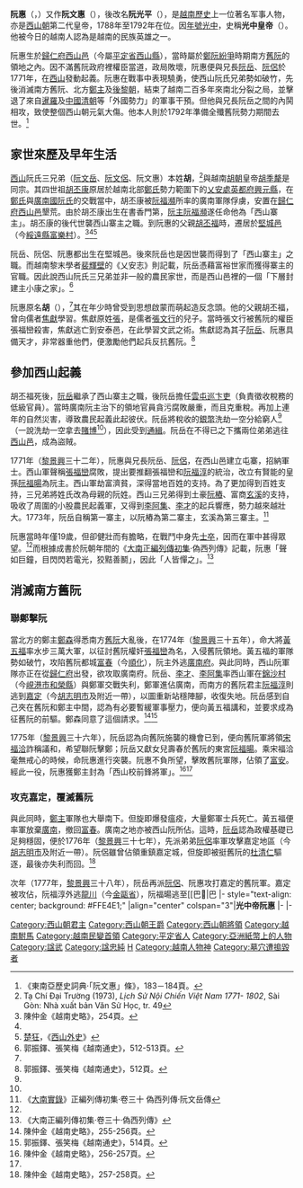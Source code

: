 {{noteTA
|1=zh-cn:老挝; zh-hk:老撾; zh-tw:寮國; zh-sg:寮国;
|2=zh-cn:万象王国; zh-tw:永珍王國; zh-hk:永珍王國; zh-sg:永珍王国;
|3=zh-cn:万象; zh-tw:永珍; zh-hk:永珍; zh-sg:永珍;
}}
{{CJK-New-Char|26E73|23FBC|234B1|2C4D1}}
{{全局僻字|𬓑|⿰礻堇}}
{{越南君主
| 名稱=光中帝
| 圖像=[[File:Quang_Trung_statue_02.jpg|200px]]
| 說明=位於[[平定省|平定省]][[歸仁市|歸仁市]]的阮惠銅像
| 國號=[[大越|大越]]
| 朝代=[[西山朝|西山朝]]
| 在位=1788年－1792年
| 前任=[[阮岳|泰德帝]]
| 繼任=[[景盛帝|景盛帝]]
| 年號=[[光中|光中]] 
| 姓名='''阮惠'''
| 別名=胡{{僻字|𦹳|上「艹」下「-{貪}-」}}、阮文惠、阮光平
| 其他稱銜=元帥扶正翊運威國公（[[後黎朝|後黎朝]]封）<br />北平王（阮岳封）<br />安南國王（[[清朝|清朝]]封）
| 出生=1753年
| 出生地=[[廣南國|廣南國]][[歸仁府|歸仁府]][[西山邑|西山邑]]
| 逝世={{death year and age|1792|1753}}
| 逝世地=[[大越|大越]][[順化|富春]]
| 廟號='''太祖'''
| 諡號='''武皇帝'''（西山朝諡）<br />忠純（清朝諡）
| 陵墓=丹陽陵
| 父=胡丕福
| 母=阮氏全{{noteTag|《[http://lib.nomfoundation.org/collection/1/volume/736/page/35 埜史略編紀·附西山朝紀]》：「西山寨僞岳作乱。{{small|父胡丕福，母阮氏全。}}」}}
| 后=皇正后[[范氏蓮|-{范}-氏蓮]]<br />皇正后[[裴氏雁|裴氏雁]]<br />皇后[[黎氏玉昕|黎氏玉昕]]{{noteTag|name=ngochan}}
|}}
'''阮惠'''（{{vie|v='''Nguyễn Huệ'''|hn=阮惠}}，{{bd|1753年||1792年|9月16日|catIdx=Nguyễn, Huệ}}）又作'''阮文惠'''（{{vie|v=Nguyễn Văn Huệ|hn=阮文惠}}），{{noteTag|name=name|1=《大越史記全書續編》和《大南正編列傳初集·卷三十·偽西列傳》記載其名字為「阮文惠」。其中，「阮」是姓氏，「文」是墊字，「惠」是其名。阮惠後來改名「阮光平」，「光」是墊字，該字在子孫的名字中世代相襲；「平」則是其名。（''→ 參見條目[[越南人名|越南人名]]''）}}後改名'''阮光平'''（{{vie|v=Nguyễn Quang Bình|hn=阮光平}}），{{noteTag|name=name}}是[[越南歷史|越南歷史]]上一位著名军事人物，亦是[[西山朝|西山朝]]第二代皇帝，1788年至1792年在位。因[[年號|年號]][[光中|光中]]，史稱'''光中皇帝'''（{{vie|v=Quang Trung Hoàng đế|hn=光中皇帝}}）。他被今日的越南人認為是越南的民族英雄之一。

阮惠生於[[歸仁府|歸仁府]][[西山邑|西山邑]]{{noteTag|name=出生地|1=1802年阮福映推翻西山朝之後，將西山邑改名為安山邑，後又分安山邑為安溪、久安兩村。}}（今屬[[平定省|平定省]][[西山縣|西山縣]]），當時屬於[[鄭阮紛爭|鄭阮紛爭]]時期南方[[舊阮|舊阮]]的領地之內。因不滿舊阮政府裡權臣當道，政局敗壞，阮惠便與兄長[[阮岳|阮岳]]、[[阮侶|阮侶]]於1771年，在[[西山邑|西山]]發動起義。阮惠在戰事中表現驍勇，使西山阮氏兄弟勢如破竹，先後消滅南方舊阮、北方[[鄭主|鄭主]]及[[後黎朝|後黎朝]]，結束了越南二百多年來南北分裂之局，並擊退了來自[[暹羅|暹羅]]及[[中國|中國]][[清朝|清朝]]等「外國勢力」的軍事干預。但他與兄長阮岳之間的內鬨相攻，致使整個西山朝元氣大傷。他本人則於1792年準備全殲舊阮勢力期間去世。<ref>《東南亞歷史詞典·「阮文惠」條》，183－184頁。</ref>

== 家世來歷及早年生活 ==
[[西山|西山]]阮氏三兄弟（[[阮文岳|阮文岳]]、[[阮文侶|阮文侶]]、阮文惠）本姓'''胡'''，<ref name="tachidaitruong">Tạ Chí Đại Trường (1973), ''Lịch Sử Nội Chiến Việt Nam 1771- 1802'', Sài Gòn: Nhà xuất bản Văn Sử Học, tr. 49</ref>與越南[[胡朝|胡朝]]皇帝[[胡季犛|胡季犛]]是同宗。其四世祖[[胡丕康|胡丕康]]原居於越南北部[[鄭主|鄭氏]]勢力範圍下的[[乂安省|乂安處]][[英都府|英都府]][[興元縣|興元縣]]，在[[鄭主|鄭氏]]與[[阮主|廣南國阮氏]]的交戰當中，胡丕康被[[阮福瀕|阮福瀕]]所率的廣南軍隊俘虜，安置在[[歸仁府|歸仁府]][[西山邑|西山邑]]{{noteTag|name=出生地}}墾荒。由於胡丕康出生在書香門第，[[阮主|阮主]][[阮福瀕|阮福瀕]]遂任命他為「西山寨主」。胡丕康的後代世襲西山寨主之職。到阮惠的父親[[胡丕福|胡丕福]]時，遷居於[[堅城邑|堅城邑]]（今[[綏遠縣|綏遠縣]][[富樂村|富樂村]]）。<ref name="vietnam254">陳仲金《越南史略》，254頁。</ref><ref name="郭振鐸512-513"/><ref>[[楚狂|楚狂]]，《[[西山外史|西山外史]]》</ref>

阮岳、阮侶、阮惠都出生在堅城邑。後來阮岳也是因世襲而得到了「西山寨主」之職。而越南黎末學者[[裴輝壁|裴輝壁]]的《乂安志》則記載，阮岳憑藉富裕世家而獲得寨主的官職。因此說西山阮氏三兄弟並非一般的農民家世，而是西山邑裡的一個「下層封建主小康之家」。<ref name="郭振鐸512-513">郭振鐸、張笑梅《越南通史》，512-513頁。</ref>

阮惠原名'''胡{{僻字|𦹳|上「艹」下「-{貪}-」}}'''（{{vie|v=Hồ Thơm}}），<ref name="tachidaitruong"/>其在年少時曾受到思想啟蒙而萌起造反念頭。他的父親胡丕福，曾向儒者[[焦獻|焦獻]]學習。焦獻原姓[[張姓|張]]，是儒者[[張文行|張文行]]的兒子。{{noteTag|1=郭振鐸、張笑梅考證，認為焦獻原名張文獻，是張文行的兒子。《大南正編列傳初集·偽西列傳》僅記載此人名「獻」，缺姓，是張文行的門客。}}當時張文行被舊阮的權臣張福巒殺害，焦獻逃亡到安泰邑，在此學習文武之術。焦獻認為其子[[阮岳|阮岳]]、阮惠具備天才，非常器重他們，便激勵他們起兵反抗舊阮。<ref>郭振鐸、張笑梅《越南通史》，512頁。</ref>

== 參加西山起義 ==

胡丕福死後，[[阮岳|阮岳]]繼承了西山寨主之職，後阮岳擔任[[雲屯|雲屯]][[巡卞吏|巡卞吏]]（負責徵收稅務的低級官員）。當時廣南阮主治下的領地官員貪污腐敗嚴重，而且克重稅。再加上連年的自然災害，導致農民起義此起彼伏。阮岳將稅收的[[銀幣|銀幣]]洗劫一空分給窮人<ref name="郭振鐸512-513"/>（一說洗劫一空拿去[[賭博|賭博]]<ref name="vietnam254"/>），因此受到[[通緝|通緝]]。阮岳在不得已之下攜兩位弟弟逃往[[西山邑|西山邑]]，{{noteTag|name=出生地}}成為盜賊。

1771年（[[景興|黎景興]]三十二年），阮惠與兄長阮岳、[[阮侶|阮侶]]，在西山邑建立屯寨，招納軍士。西山軍聲稱[[張福巒|張福巒]]腐敗，提出要推翻張福巒和[[阮福淳|阮福淳]]的統治，改立有賢能的皇孫[[阮福暘|阮福暘]]為阮主。西山軍劫富濟貧，深得當地百姓的支持。為了更加得到百姓支持，三兄弟將姓氏改為母親的阮姓。{{noteTag|[[陳仲金|陳仲金]]所認為，是當時南方統治者為[[舊阮|阮氏]]，使用這個姓氏較易取得人心。}}西山三兄弟得到土豪[[阮樁|阮樁]]、富商[[玄溪|玄溪]]的支持，吸收了周圍的小股農民起義軍，又得到[[李阿集|李阿集]]、[[李才_(越南)|李才]]的起兵響應，勢力越來越壯大。1773年，阮岳自稱第一寨主，以阮樁為第二寨主，玄溪為第三寨主。<ref>《[[大南實錄|大南實錄]]》正編列傳初集·卷三十 偽西列傳·阮文岳傳</ref>

阮惠當時年僅19歲，但卻健壯而有膽略，在戰鬥中身先[[士卒|士卒]]，因而在軍中甚得眾望。<ref name="郭振鐸512-513" />而根據成書於阮朝年間的《[[大南實錄|大南正編列傳初集]]·偽西列傳》記載，阮惠「聲如巨鐘，目閃閃若電光，狡黠善鬭」，因此「人皆憚之」。<ref name="dainam">《大南正編列傳初集·卷三十·偽西列傳》</ref>

== 消滅南方舊阮 ==
=== 聯鄭擊阮 ===
當北方的鄭主[[鄭森_(越南)|鄭森]]得悉南方[[舊阮|舊阮]]大亂後，在1774年（[[景興|黎景興]]三十五年），命大將[[黃五福|黃五福]]率水步三萬大軍，以征討舊阮權奸[[張福巒|張福巒]]為名，入侵舊阮領地。黃五福的軍隊勢如破竹，攻陷舊阮都城[[富春|富春]]（今[[順化|順化]]），阮主外逃[[廣南省|廣南府]]。與此同時，西山阮軍隊亦正在從[[平定省|歸仁府]]出發，欲攻取廣南府。阮岳、[[李才_(越南)|李才]]、[[李阿集|李阿集]]率西山軍在[[錦沙村|錦沙村]]（今[[峴港市|峴港市]][[和榮縣|和榮縣]]）與鄭軍交戰失利，鄭軍進佔廣南，而南方的舊阮君主[[阮福淳|阮福淳]]則逃到[[胡志明市|嘉定]]（今[[胡志明市|胡志明市]]及附近一帶），以圖重新站穩陣腳，收復失地。阮岳感到自己夾在舊阮和鄭主中間，認為有必要暫緩軍事壓力，便向黃五福講和，並要求成為征舊阮的前驅。鄭森同意了這個請求。<ref>陳仲金《越南史略》，255-256頁。</ref><ref name="郭振鐸514">郭振鐸、張笑梅《越南通史》，514頁。</ref>

1775年（[[景興|黎景興]]三十六年），阮岳認為向舊阮施襲的機會已到，便向舊阮軍將領[[宋福洽|宋福洽]]詐稱議和，希望聯阮擊鄭；阮岳又獻女兒壽春於舊阮的東宮[[阮福暘|阮福暘]]。乘宋福洽毫無戒心的時候，命阮惠進行突襲。阮惠不負所望，擊敗舊阮軍隊，佔領了[[富安|富安]]。經此一役，阮惠獲鄭主封為「西山校前鋒將軍」。<ref>陳仲金《越南史略》，256-257頁。</ref><ref name="郭振鐸514" />

=== 攻克嘉定，覆滅舊阮 ===
與此同時，[[鄭主|鄭主]]軍隊也大舉南下。但旋即爆發瘟疫，大量鄭軍士兵死亡。黃五福便率軍放棄[[廣南省|廣南]]，撤回[[富春|富春]]。廣南之地亦被西山阮所佔。這時，[[阮岳|阮岳]]認為政權基礎已足夠穩固，便於1776年（[[景興|黎景興]]三十七年），先派弟弟[[阮侶|阮侶]]率軍攻擊嘉定地區（今[[胡志明市|胡志明市]]及附近一帶）。阮侶雖曾佔領重鎮嘉定城，但旋即被挺舊阮的[[杜清仁|杜清仁]]驅逐，最後亦失利而回。<ref>陳仲金《越南史略》，257-258頁。</ref>

次年（1777年，[[景興|黎景興]]三十八年），阮岳再派[[阮侶|阮侶]]、阮惠攻打嘉定的舊阮軍。嘉定被攻佔，阮福淳外逃[[龍川道|龍川]]（今[[金甌省|金甌省]]），阮福暘逃至[[巴𣾼|巴{{僻字]]（地屬今[[永隆省|永隆省]]），皆被阮惠追兵所擒，同眾多宗室大臣一起被斬首。舊阮統治集團至此暫時滅亡，舊阮的宗室多遭到殺害，只有阮福淳的姪兒[[阮福映|阮福映]]僥倖逃脫。阮惠、阮侶率軍回到歸仁以後，阮福映便糾集舊阮的勢力起兵繼續抗爭。<ref name="陳仲金258">陳仲金《越南史略》，258頁。</ref>次年，阮岳在[[闍槃城|闍槃城]]（今越南中部的[[歸仁市|歸仁]]）自稱西山王，改元泰德，建立[[西山朝|西山朝]]；阮惠受封為[[龍驤將軍|龍驤將軍]]。<ref name="dainam"/>

當阮惠領兵追捕舊阮君主時（1777年，[[景興|黎景興]]三十八年），[[河僊|河僊鎮]]都督[[鄚天賜|鄚天賜]]亦隨同護駕，並幸運地逃脫阮惠軍的追捕，回到河僊。雖然西山阮軍向鄚天賜招降，但鄚天賜郤決意效忠舊阮，不肯投降。後來鄚天賜預料自己無法對抗西山軍，便經[[富國島|富國島]]逃入[[暹羅|暹羅]]。西山軍遂進駐河僊。<ref>武世營《河仙鎮葉鎮鄚氏家譜》，收錄於《嶺南摭怪等史料三種》，238-239頁。</ref><ref>戴可來《<嘉定通志>、<鄚氏家譜>中所見17~19世紀初葉的南圻華僑史迹》，附錄於《嶺南摭怪等史料三種》，320-321頁。</ref>

== 嘉定等地的爭奪戰 ==
西山朝雖然已把舊阮朝廷的主力殲滅，但[[阮福映|阮福映]]仍然活躍，以圖復國。阮惠、[[阮侶|阮侶]]平定[[胡志明市|嘉定]]一帶後，便一同返回[[歸仁府|歸仁府]]，只留部下鎮守。就在他們離去後，阮福映在龍川起兵，當地挺舊阮的[[東山軍|東山軍]][[杜清仁|杜清仁]]便起兵響應阮福映，並迅速佔領嘉定。[[黎文勻|黎文勻]]、{{noteTag|1=一作「黎文勾」。}}[[阮文弘|阮文弘]]、[[宋福匡|宋福匡]]、[[宋福樑|宋福樑]]等支持舊阮的人士也紛紛舉兵響應。在杜清仁等將的支持下，[[胡志明市|嘉定城]]及其轄下的[[藩安鎮|藩安鎮]]、[[同奈省|邊和鎮]]、[[定祥|定祥鎮]]、[[永清鎮|永清鎮]]及[[河仙|河仙鎮]]一帶都被舊阮收復，西山軍多次南下討伐，皆被擊退。

=== 再戰嘉定 ===
但到1780年（[[泰德_(年号)|阮岳泰德]]三年），杜清仁因恃功弄權而被[[阮福映|阮福映]]所誅，導致東山軍紛紛背叛，嘉定地區陷入混亂局面。<ref name="陳仲金258" />

1782年（[[泰德_(年号)|阮岳泰德]]五年），[[阮岳|阮岳]]與阮惠率水步兵三千、戰船若干{{noteTag|1=[[陳仲金|陳仲金]]《[[越南史略|越南史略]]》說是戰船百餘艘，[[戴可來|戴可來]]說可能有誤。}}一同南攻嘉定。在七岐江與阮福映軍交戰。這一戰役中，[[阮福映|阮福映]]得到[[法國|法國]]人[[幔槐|幔槐]]（Manuel）率西洋船助戰。據[[阮朝|阮朝]]編成的《[[嘉定城通志|嘉定城通志]]》的記載，阮惠在此處與阮福映軍進行了一場水上激戰，「賊兵（阮惠軍）乘順風水潮，飽帆直沖，我兵（阮福映軍）不戰自潰，獨[[西洋|西洋]]艚幔槐拒戰久之。偽惠合兵攻圍燒其艚，幔槐死之」，對阮福映的水師給予重創。其後，[[阮福映|阮福映]]退守[[富國島|富國島]]，[[嘉定_(越南)|嘉定]]地區再度被[[西山朝|西山朝]]平定。<ref name="陳仲金258" /><ref>鄭懷德《嘉定城通志·疆域志·河仙鎮》，收錄於《嶺南摭怪等史料三種》，161頁。</ref>

其後，阮惠和阮岳又再返回歸仁府，只留原東山軍的降將[[杜閑蟄|杜閑蟄]]鎮守。不久，[[朱文接|朱文接]]在[[富安省|富安]]舉兵，又迎回阮福映，重新抵抗西山朝。1783年（[[泰德_(年号)|阮岳泰德]]六年），阮侶、阮惠再次領兵南下，在四岐江背水一戰，大敗阮福映軍隊，<ref>《大南正編列傳初集·卷七·阮黃德傳》</ref>使之再度敗走到[[富國島|富國島]]。阮惠攻打富國島，阮福映逃往[[崑崙島|崑崙島]]。阮惠又攻打崑崙島，但西山軍遭遇風暴，阮福映得以衝破重圍，逃回富國島。<ref>陳仲金《越南史略》，259頁。</ref>

=== 擊敗暹軍 ===
{{Main|瀝涔吹蔑之戰}}
[[File:Tàu_chiến_tây_Sơn.jpg|thumb]]
[[阮福映|阮福映]]再次戰敗後，仍不願罷休，一面派法國傳教士[[百多祿|百多祿]]攜東宮[[阮福景|阮福景]]前往法國求助，另一方面遣朱文接到[[暹羅|暹羅]]求援。1784年（[[泰德_(年号)|阮岳泰德]]七年），暹羅國王[[拉瑪一世|拉瑪一世]]先派六坤、沙苑{{NoteTag|1=六坤（{{vie|v=Lục Côn|hn=六坤}}）、沙苑（{{vie|v=Sa Uyển|hn=沙苑}}）的泰語原名不詳。《拉達那哥欣皇家編年史》中提到披耶·那空沙旺（พระยานครสวรรค์）在這段時期曾參與對西山朝的戰事。<ref name="thairecord16">{{cite book|url=https://vajirayana.org/%E0%B8%9E%E0%B8%A3%E0%B8%B0%E0%B8%A3%E0%B8%B2%E0%B8%8A%E0%B8%9E%E0%B8%87%E0%B8%A8%E0%B8%B2%E0%B8%A7%E0%B8%94%E0%B8%B2%E0%B8%A3%E0%B8%81%E0%B8%A3%E0%B8%B8%E0%B8%87%E0%B8%A3%E0%B8%B1%E0%B8%95%E0%B8%99%E0%B9%82%E0%B8%81%E0%B8%AA%E0%B8%B4%E0%B8%99%E0%B8%97%E0%B8%A3%E0%B9%8C-%E0%B8%A3%E0%B8%B1%E0%B8%8A%E0%B8%81%E0%B8%B2%E0%B8%A5%E0%B8%97%E0%B8%B5%E0%B9%88-%E0%B9%91/%E0%B9%91%E0%B9%96-%E0%B8%97%E0%B8%B1%E0%B8%9E%E0%B8%9E%E0%B8%A3%E0%B8%B0%E0%B8%A2%E0%B8%B2%E0%B8%99%E0%B8%84%E0%B8%A3%E0%B8%AA%E0%B8%A7%E0%B8%A3%E0%B8%A3%E0%B8%84%E0%B9%8C%E0%B9%84%E0%B8%9B%E0%B8%95%E0%B8%B5%E0%B9%80%E0%B8%A1%E0%B8%B7%E0%B8%AD%E0%B8%87%E0%B9%84%E0%B8%8B%E0%B9%88%E0%B8%87%E0%B9%88%E0%B8%AD%E0%B8%99|title=พระราชพงศาวดารกรุงรัตนโกสินทร์ รัชกาลที่ 1|author=เจ้าพระยาทิพากรวงศ์ (ขำ บุนนาค)|authorlink=昭披耶·提帕戈拉翁|chapter=16. ทัพพระยานครสวรรค์ไปตีเมืองไซ่ง่อน|access-date=2019-01-04|archive-date=2019-06-02|archive-url=https://web.archive.org/web/20190602055636/https://vajirayana.org/%E0%B8%9E%E0%B8%A3%E0%B8%B0%E0%B8%A3%E0%B8%B2%E0%B8%8A%E0%B8%9E%E0%B8%87%E0%B8%A8%E0%B8%B2%E0%B8%A7%E0%B8%94%E0%B8%B2%E0%B8%A3%E0%B8%81%E0%B8%A3%E0%B8%B8%E0%B8%87%E0%B8%A3%E0%B8%B1%E0%B8%95%E0%B8%99%E0%B9%82%E0%B8%81%E0%B8%AA%E0%B8%B4%E0%B8%99%E0%B8%97%E0%B8%A3%E0%B9%8C-%E0%B8%A3%E0%B8%B1%E0%B8%8A%E0%B8%81%E0%B8%B2%E0%B8%A5%E0%B8%97%E0%B8%B5%E0%B9%88-%E0%B9%91/%E0%B9%91%E0%B9%96-%E0%B8%97%E0%B8%B1%E0%B8%9E%E0%B8%9E%E0%B8%A3%E0%B8%B0%E0%B8%A2%E0%B8%B2%E0%B8%99%E0%B8%84%E0%B8%A3%E0%B8%AA%E0%B8%A7%E0%B8%A3%E0%B8%A3%E0%B8%84%E0%B9%8C%E0%B9%84%E0%B8%9B%E0%B8%95%E0%B8%B5%E0%B9%80%E0%B8%A1%E0%B8%B7%E0%B8%AD%E0%B8%87%E0%B9%84%E0%B8%8B%E0%B9%88%E0%B8%87%E0%B9%88%E0%B8%AD%E0%B8%99|dead-url=no}}</ref>}}會同暹羅任命的柬埔寨攝政[[昭披耶·阿派普貝|昭披耶·阿派普貝]]{{NoteTag|name=chieuthuybien|1=「昭披耶」（{{thai|t=เจ้าพระยา|r=Chao Phraya}}）是暹羅的一個[[泰國爵位|爵位]]。<ref name="thairanks"/>此人在越南史料中以「昭錘卞」（{{vie|v=Chiêu Thùy Biện|hn=昭錘卞}}）的名字登場。<ref name="Nguyễn Duy Chính"/>}}至柬埔寨，由此進攻嘉定；七月後又派大將[[昭曾|昭曾]]、[[昭霜|昭霜]]率士兵二萬、戰船三百艘，從曼谷出發，渡海攻打嘉定。阮福映及其部將亦追隨前往。<ref name="phanhuyle177">潘輝黎，177頁</ref>{{NoteTag|name=siamgenerals|1=在越南史料記載，參戰的暹羅海軍主帥為「昭曾」（{{vie|v=Chiêu Tăng|hn=昭曾}}）、先鋒為「昭霜」（{{vie|v=Chiêu Sương|hn=昭霜}}）。根據《拉達那哥欣皇家編年史》記載：暹羅王拉瑪一世派[[公摩鑾·貼帕里拉|昭華·恭鑾·貼帕里拉]]率海軍出兵嘉定，「翁清索」（{{lang|th|องเชียงสือ}}，即阮王）率支持者追隨；暹王又派[[披耶·威七那龍|披耶·威七那龍]]（พระยาวิชิตณรงค์）至柬埔寨指揮柬埔寨軍隊；[[柬埔寨|柬埔寨]]攝政[[昭披耶·阿派普貝|昭披耶·阿派普貝]]招募五千名柬埔寨士兵支援暹羅軍隊。因此，公摩鑾·貼帕里拉就是越南史料中的「昭曾」；而「昭霜」不見於該編年史記載，其泰語原名不詳。<ref name="thairecord19">{{cite book|url=http://vajirayana.org/%E0%B8%9E%E0%B8%A3%E0%B8%B0%E0%B8%A3%E0%B8%B2%E0%B8%8A%E0%B8%9E%E0%B8%87%E0%B8%A8%E0%B8%B2%E0%B8%A7%E0%B8%94%E0%B8%B2%E0%B8%A3%E0%B8%81%E0%B8%A3%E0%B8%B8%E0%B8%87%E0%B8%A3%E0%B8%B1%E0%B8%95%E0%B8%99%E0%B9%82%E0%B8%81%E0%B8%AA%E0%B8%B4%E0%B8%99%E0%B8%97%E0%B8%A3%E0%B9%8C-%E0%B8%A3%E0%B8%B1%E0%B8%8A%E0%B8%81%E0%B8%B2%E0%B8%A5%E0%B8%97%E0%B8%B5%E0%B9%88-%E0%B9%91/%E0%B9%91%E0%B9%99-%E0%B8%97%E0%B8%B1%E0%B8%9E%E0%B8%81%E0%B8%A3%E0%B8%A1%E0%B8%AB%E0%B8%A5%E0%B8%A7%E0%B8%87%E0%B9%80%E0%B8%97%E0%B8%9E%E0%B8%AB%E0%B8%A3%E0%B8%B4%E0%B8%A3%E0%B8%B1%E0%B8%81%E0%B8%A9%E0%B9%8C%E0%B9%84%E0%B8%9B%E0%B8%95%E0%B8%B5%E0%B9%80%E0%B8%A1%E0%B8%B7%E0%B8%AD%E0%B8%87%E0%B9%84%E0%B8%8B%E0%B9%88%E0%B8%87%E0%B9%88%E0%B8%AD%E0%B8%99|title=พระราชพงศาวดารกรุงรัตนโกสินทร์ รัชกาลที่ 1|author=เจ้าพระยาทิพากรวงศ์ (ขำ บุนนาค)|authorlink=昭披耶·提帕戈拉翁|chapter=19. ทัพกรมหลวงเทพหริรักษ์ไปตีเมืองไซ่ง่อน|access-date=2019-01-04|archive-date=2019-06-12|archive-url=https://web.archive.org/web/20190612130409/https://vajirayana.org/%E0%B8%9E%E0%B8%A3%E0%B8%B0%E0%B8%A3%E0%B8%B2%E0%B8%8A%E0%B8%9E%E0%B8%87%E0%B8%A8%E0%B8%B2%E0%B8%A7%E0%B8%94%E0%B8%B2%E0%B8%A3%E0%B8%81%E0%B8%A3%E0%B8%B8%E0%B8%87%E0%B8%A3%E0%B8%B1%E0%B8%95%E0%B8%99%E0%B9%82%E0%B8%81%E0%B8%AA%E0%B8%B4%E0%B8%99%E0%B8%97%E0%B8%A3%E0%B9%8C-%E0%B8%A3%E0%B8%B1%E0%B8%8A%E0%B8%81%E0%B8%B2%E0%B8%A5%E0%B8%97%E0%B8%B5%E0%B9%88-%E0%B9%91/%E0%B9%91%E0%B9%99-%E0%B8%97%E0%B8%B1%E0%B8%9E%E0%B8%81%E0%B8%A3%E0%B8%A1%E0%B8%AB%E0%B8%A5%E0%B8%A7%E0%B8%87%E0%B9%80%E0%B8%97%E0%B8%9E%E0%B8%AB%E0%B8%A3%E0%B8%B4%E0%B8%A3%E0%B8%B1%E0%B8%81%E0%B8%A9%E0%B9%8C%E0%B9%84%E0%B8%9B%E0%B8%95%E0%B8%B5%E0%B9%80%E0%B8%A1%E0%B8%B7%E0%B8%AD%E0%B8%87%E0%B9%84%E0%B8%8B%E0%B9%88%E0%B8%87%E0%B9%88%E0%B8%AD%E0%B8%99|dead-url=no}}</ref><ref name="Nguyễn Duy Chính">Nguyễn Duy Chính, p.61</ref>在泰語中，「昭法」（{{thai|t=เจ้าฟ้า|r=Chaofa}}）是「王子」的意思，「公摩鑾」（{{thai|t=กรมหลวง|r=Krom Luang}}）是暹羅親王中的[[泰國爵位|第三等爵位]]；<ref>So Sethaputra, p.3</ref>「披耶」（{{thai|t=พระยา|r=Phraya}}）是暹羅的一個[[泰國爵位|爵位]]。<ref name="thairanks">''Thai Titles and Ranks'', Data Paper No. 81</ref>}}暹羅軍勢如劈竹，連破[[瀝架|瀝架]]（今[[堅江省|堅江省]][[迪石市|迪石市]]）、[[巴色|巴色]]（今[[朔莊省|朔莊省]][[朔莊市|朔莊市]]）、[[茶溫|茶溫]]（今[[永隆省|永隆省]][[茶溫縣|茶溫縣]]）、[[斌沏|斌沏]]（今永隆省[[斌沏縣|斌沏縣]]）、[[沙的|沙的]]（今[[同塔省|同塔省]][[沙瀝市|沙瀝市]]）等地。西山軍守將[[張文多|張文多]]不敵，遣人向歸仁求救。阮岳得悉後，便派阮惠領兵截擊。

阮惠率軍與暹羅軍作戰，經過數次敗戰之後曾有撤軍並同暹羅議和的想法，但在舊阮降將[[黎春覺|黎春覺]]的勸說下放棄了議和的念頭，決定採用誘敵深入的戰略。<ref name="dainam"/>1785年1月19日（[[泰德_(年号)|阮岳泰德]]七年[[農曆|農曆]]12月9日到10日），西山軍在[[美湫市|美湫]]附近的瀝涔和吹蔑（又作{{僻字|𣒱|左「木」右「吹」}}蔑）一帶沿岸設立陷阱，同時派遣一小隊西山軍前去引誘駐守沙瀝的暹羅軍。暹羅軍反擊，這股西山軍便沿水路敗退到瀝涔、吹蔑地區。暹羅軍追擊，進入了西山軍的伏擊陣地。阮惠立即命令炮兵突然轟擊暹羅軍戰船。乘暹羅軍大亂之際，阮惠軍的水陸部隊再進行沖殺，於是大敗暹羅軍，並乘勝追擊阮福映。阮福映彈盡糧絕，僅率親信隨從數人逃入暹羅。這場戰役便是歷史上的[[瀝涔吹蔑之戰|瀝涔吹蔑之戰]]{{noteTag|1=北京大學東語系越南語教研室在翻譯由越南社會科學委員會編纂的《越南歷史》時，由於無法接觸到第一手文獻，遂將這場戰鬥音譯做「迪錦羡墨大捷」（''→ 參見該書中譯本401頁''）}}。經過此役，阮惠成功令暹羅人「心憚西山如虎」。<ref>越南社會科學委員會《越南歷史》，403頁。</ref><ref>陳仲金《越南史略》，260-261頁。</ref>

== 進兵北方 ==
阮惠攻滅[[舊阮|舊阮]]及掃蕩嘉定城一帶後，便受[[阮岳|阮岳]]之命，向北攻取[[鄭主|鄭氏]]所佔的[[順化市|富春]]。其後，阮惠更擅自繼續北伐，終於消滅了鄭主及後黎朝。

=== 攻取富春 ===
北方[[鄭主|鄭主]]佔領[[舊阮|舊阮]]首都[[順化市|富春]]後，大將[[黃五福|黃五福]]不久便死去。鄭森派遣[[裴世達|裴世達]]為順化留守，後來又派陶郡公[[范吳俅|范吳俅]]前去接替其留守之職。根據《大越史記全書續編》的記載，[[范吳俅|范吳俅]]是一個怯懦而多疑的貪官，因此富春防守鬆懈。順化副督視[[阮令賓|阮令賓]]曾經上書鄭森揭發范吳俅的作為，要求鄭森將范吳俅撤職。但鄭森反而將阮令賓召回。隨范吳俅一起駐守順化的[[阮有整|阮有整]]知鄭主必敗，遂投奔[[西山朝|西山朝]]。<ref name="陳仲金262"/>

1786年（[[泰德_(年号)|阮岳泰德]]九年）五月，泰德帝阮岳知順化之地防備鬆懈，便派遣阮惠為節制、[[武文任|武文任]]為左軍都督、阮有整為右軍都督，率水步大軍進攻順化。阮惠指使一位[[算命先生|算命先生]]前去給范吳俅算命，聲稱范吳俅將會生病，建議建立[[祭壇|祭壇]]並祈禱七天七夜。范吳俅聽從了他的建議，命令士兵都來祭壇服役侍候。西山軍趁機大舉進兵，鄭軍大敗。范吳俅在驚恐之下回到富春城據守，派遣副將[[黃廷體|黃廷體]]出戰。阮惠寫信勸黃廷體投降，並故意將信送到范吳俅處。范吳俅懷疑黃廷體有二心，不予接應，導致了黃廷體的陣亡。西山軍旋即攻城，范吳俅大懼，開城投降。西山軍迅速佔領順化之地。<ref name="陳仲金262">陳仲金《越南史略》，262-264頁。</ref>

=== 北伐鄭主 ===
阮惠成功奪取[[順化市|富春]]後，乘勝攻佔[[洞海市|洞海]]（今[[廣平省|廣平省]][[洞海市|洞海市]]），守將[[寧遜|寧遜]]棄城而逃。阮惠派人修理[[洞海屯|洞海屯]]（又名長壘），準備仍守[[𤅷江|羅河]]舊界。<ref name="dainam"/>{{noteTag|1=羅河即今[[淨江|淨江]]，在長達兩百年之久的[[鄭阮紛爭|鄭阮紛爭]]時期，這條河是鄭主和廣南阮主的界河。淨江以北為[[外路|北河]]，以南為[[内路|南河]]。}}但[[阮有整|阮有整]]提出了反對意見，建議繼續北攻[[鄭主|鄭主]]。據《[[大南實錄|大南實錄]]·大南正編列傳初集·卷三十·偽西列傳》及《[[欽定越史通鑑綱目|欽定越史通鑑綱目]]》的記載，阮惠對這項建議亦甚感猶疑，便與[[阮有整|阮有整]]進行爭辯。阮有整提出，鄭主「將惰兵驕，朝廷無復紀綱」，是阮惠乘勝北伐的好機會，並且「誠以扶[[後黎朝|黎]]滅鄭為名，天下莫不響應」，整場北伐戰爭都將會因名正言順而順利進行。阮有整還驕傲地說「[[外路|北河]]人才，惟整一人，整去便為空」。而阮惠最關心的，是自己只奉命攻打[[富春|富春]]，不應矯詔繼續進兵，阮有整郤說「矯小而功大為有功，何矯之有？」阮惠最後都服從了阮有整的意見。<ref>原文出自《大南實錄·大南正編列傳初集·卷三十·偽西列傳》及《欽定越史通鑑綱目·正編卷四十六》的丙午黎顯宗景興四十七年條，轉引自陳仲金《越南史略》正文，264頁，以及戴可來注文。</ref>

鄭主方面，則視富春為舊阮領地，因此對於阮惠的攻佔並不太關心，只派遣[[鄭自權|鄭自權]]率領27奇{{noteTag|1=「奇」是當時越南的一個軍事單位，在鄭主的軍隊裡，一個「奇」的兵力為200人。<ref>陳仲金《越南史略》中譯本，戴可來譯，224頁</ref>}}的軍隊前去防守[[乂安|乂安]]。但阮惠軍隊向北方逐步深入，西山軍經過乂安、[[清化|清化]]一帶時，乂安鎮守[[裴世遂|裴世遂]]、清化鎮守[[謝名垂|謝名垂]]皆不敢抗拒，望風而潰，阮惠得以到達[[渭潢江|渭潢江]]。[[渭潢江|渭潢江]]為於現今的[[南定|南定]]，是進攻鄭主政治中心[[河內|昇龍]]的跳板。鄭自權行軍緩慢，中途得知阮惠進駐[[渭潢江|渭潢江]]的消息，遂據守金洞一帶。山南鎮守[[杜世胤|杜世胤]]{{noteTag|1=《大南實錄》和《大越史記全書續編》皆作「杜世胤」，《[[欽定越史通鑑綱目|欽定越史通鑑綱目]]》和《越南史略》作「裴世胤」。}}率軍進駐[[東安縣|東安縣]]的扶沙社，鄭軍老將[[丁錫壤|丁錫壤]]則駐守[[嚕江|嚕江]]。阮惠決定採取奇襲戰。<ref name="陳仲金265"/>

兩軍交鋒前，一天夜裡，阮惠命以木像置於船上，然後擊鼓搖旗，放船順水漂流。[[丁錫壤|丁錫壤]]見此情形，以為是阮惠軍來襲，下令戰船擺成一字形的陣勢，用炮施射。射了很久，才知船上的是木像，但鄭軍已經彈藥耗盡。阮惠乘機進攻，丁錫壤被迫棄船逃跑，鄭自權、杜世胤也都潰敗。阮惠因而攻取了[[渭潢江|渭潢江]]附近的[[山南城|山南城]]。<ref name="陳仲金265">陳仲金《越南史略》，265頁。</ref><ref>越南社會科學委員會《越南歷史》，406頁。</ref>

其後，阮惠一面進軍，一面宣傳自己是以「扶黎滅鄭」為名。鄭主還未調動兵力抗擊，阮惠已率軍接近鄭主、後黎朝朝廷所在的[[昇龍|昇龍]]。鄭主鄭棕急召山西鎮守[[黃馮基|黃馮基]]率軍前來防禦，但黃馮基在[[萬春湖|萬春湖]]（在今河內市[[青池縣|青池縣]]萬富社）又被阮惠軍所擊潰。[[鄭棕|鄭棕]]親自出陣，騎戰象迎敵，但最終敗於阮惠軍，鄭棕在逃亡中被擒，自殺而死。北方的鄭主統治集團至此滅亡。阮惠以王禮葬之，並入城參謁[[黎顯宗|黎顯宗]]。（當時仍是1786年，[[泰德_(年號)|阮岳泰德]]九年）<ref name="陳仲金265" />

=== 對後黎朝的處置 ===
阮惠攻克帝都[[河內|昇龍]]後，便覲見[[黎顯宗|黎顯宗]]，獲封為「元帥扶正翊運威國公」，娶黎顯宗之幼女[[黎氏玉昕|黎氏玉昕]]{{noteTag|name=ngochan|1=《大越史記全書續編》作「黎氏玉昕」；《欽定越史通鑑綱目》作「黎氏玉欣」。}}為妻。而[[阮岳|阮岳]]亦得悉阮惠擅自北征[[鄭主|鄭主]]，派人前去順化阻止。後來得知阮惠攻陷昇龍，擔心阮惠據昇龍自立，便率部星夜北上，與黎皇、阮惠一同會面。此時黎顯宗逝世，[[黎昭統帝|黎昭統帝]]繼位。昭統帝將阮岳迎入城中，住在鄭主之府。數日後，阮岳請黎昭統帝、阮惠一起來府中，承認[[黎昭統帝|黎昭統帝]]對[[外路|北河]]的統治權，阮惠、[[阮岳|阮岳]]率軍一同南返。由於阮惠厭惡阮有整的為人，故意在出發時不通知阮有整。阮有整在得知西山軍撤退之後，拋棄了所有家産追上了西山軍。阮岳不忍再拋棄他，命阮有整協助[[阮文睿|阮文睿]]{{noteTag|name=nguyendue|1=《大越史記全書續編》作「阮裔」。}}鎮守乂安。<ref>陳仲金《越南史略》，266-267頁。</ref>又命都督[[武招遠|武招遠]]{{noteTag|name=vuchieuvien|1=武招遠，後受賜姓阮。}}守河中、[[武文任|武文任]]鎮守洞海，以為犄角之勢。<ref name="dainam"/>

== 兄弟鬩牆 ==

當阮惠消滅[[鄭主|鄭主]]後，1787年（[[泰德_(年号)|阮岳泰德]]十年），阮惠獲[[阮岳|阮岳]]封為「'''北平王'''」（{{vie|v=Bắc Bình Vương|hn=北平王}}），居於[[順化|富春]]；阮岳則自稱中央皇帝，居於[[平定省|歸仁府]]；阮侶為「東定王」，居於[[胡志明市|嘉定]]地區。但很快，阮惠、阮岳之間就爆發衝突，甚而兵戎相見。

根據《[[大南實錄|大南正編列傳初集]]·偽西列傳》記載，阮岳在稱帝之後「日肆淫暴」，濫殺功臣，殺死[[阮樁|阮樁]]，胡作非為。而在征討鄭主的戰爭中，鄭主府邸中的財寶全被阮惠佔有，阮岳向阮惠索取，但遭拒絕。而阮惠希望得到[[廣南省|廣南]]之地，阮岳也拒絕了這個要求。阮岳甚至姦淫了阮惠的妻妾，這更引起了阮惠的憤怒。於是兄弟二人反目成仇，阮惠發佈檄文，列舉了阮岳的罪狀，並首先發兵攻打阮岳，包圍歸仁城。阮岳急召[[鄧文真|鄧文真]]率嘉定之兵前來支援，但鄧文真被阮惠擊敗俘虜。阮惠在歸仁城外建造土山，把大炮放在土山上轟擊歸仁城。阮惠軍的炮彈大如斗，阮岳見勢力不敵，命人拾炮彈哭於[[太廟|太廟]]之中，親自登上城樓對阮惠說：「皮鍋煮肉，{{noteTag|1=[[平定省|平定省]]獵人習俗，捕獲獵物之後，將其皮剝下當作鍋，以烹煮獵物的肉。此處是骨肉相殘的意思。<ref name="vietnam268"/>}}弟心何忍？」阮惠在這一刻亦深受感動，才撤兵解圍。此後阮岳與阮惠達成和約，以[[板津|板津]]為界，[[廣義省|廣義]]以南歸阮岳，[[升華府|升華]]（今[[廣南省|廣南省]][[升平縣|升平縣]]）、[[奠磐|奠磐]]（今廣南省[[奠磐縣|奠磐縣]]）以北歸阮惠，雙方各自為政。{{noteTag|1=關於內鬨的起因，[[阮朝|阮朝]]官修的《[[大南實錄|大南實錄]]·大南正編列傳初集》卷三十《[[偽西列傳|偽西列傳]]·阮岳傳》中有一段文字提及，該記載說：「[[阮岳|岳]]既得志，日肆淫暴，殺[[阮樁|阮樁]]，又淫惠妻，人皆醜之。北侵之役，[[鄭主|鄭]]府貨寶，一歸於惠，岳索之不與。惠欲併[[廣南省|廣南]]之地，岳亦不與，遂成仇隙。惠乃傳檄數岳之惡，……岳見之大怒，遂治兵相攻。惠自恃勢大，引兵直趨[[歸仁府|歸仁]]，圍之數月。岳堅壁自守，惠築土山，架大炮，彈落城中，大如斗，岳使人拾之，哭之於偽廟。……乃於城上呼惠語之曰：『皮鍋煮肉，弟心何忍？』」}}

== 滅亡後黎朝 ==
在阮惠、阮岳不和相攻的同時，[[外路|北河]]政局也發生了變化。就在西山軍撤離北河後不久，圖謀恢復[[鄭主|鄭主]]統治的[[鄭槰|鄭槰]]糾集殘餘勢力進入昇龍，乘機把持[[後黎朝|後黎朝]]的大權，黎昭統帝急召阮有整入京勤王。[[阮有整|阮有整]]回到家鄉組織鄉兵，驅逐了鄭主。但阮有整居心叵測，專權弄事，其權勢擬於鄭主。阮有整知鎮守乂安的[[阮文睿|阮文睿]]{{noteTag|name=nguyendue}}是阮岳的部將，對阮惠不滿，因此派人前去招誘。1787年（[[泰德_(年号)|阮岳泰德]]十年），又派[[陳功燦|陳功燦]]前去富春，希望將乂安之地歸還後黎朝，這使阮惠非常憤怒。[[吳文楚|吳文楚]]建議殺之，中書令[[陳文紀|陳文紀]]則認為不應該公開殺死使者，但絕不能讓後黎朝知道西山朝發生內亂之事。阮惠採納陳文紀的建議，派[[武文月|武文月]]禮送他處境，途中將船鑿沉，將陳功燦一行全部溺死。<ref name="dainam"/>

旋即阮惠派遣武文任北伐，擊敗並擒殺[[阮有整|阮有整]]。黎昭統帝亦出逃到[[保祿山|保祿山]]。武文任尋昭統帝不獲，立崇讓公[[黎維𬓑|黎維𬓑]]為監國，管理事務。黎維𬓑身邊只有數名文臣武將侍奉，每當議事的時候，反要去武文任的軍營裡。<ref name="vietnam268">陳仲金《越南史略》，268-270頁。</ref><ref>郭振鐸、張笑梅《越南通史》，516-517頁。</ref>

最初，阮惠雖然派武文任北伐，但事實上非常猜忌武文任。阮惠令心腹[[吳文楚|吳文楚]]、[[潘文璘|潘文璘]]為參贊軍務，實際上是監視武文任的舉動。此時吳文楚將武文任的所作所為報告給了阮惠，並聲稱武文任謀反。阮惠率軍秘密馳往昇龍，並趁夜色時分進入昇龍，將睡夢中的武文任殺死。阮惠仍以黎維𬓑為監國，任命大司馬吳文楚管理北河事務，留內侯潘文璘、都督[[阮文雪|阮文雪]]輔佐，以學士[[吳時任|吳時任]]為謀士。又任命親信[[阮文名|阮文用]]為掌府、[[陳順言|陳順言]]為戶部尚書，大宴群臣，率軍回到富春。<ref name="dainam"/>

== 與清朝的交涉與交戰 ==
{{Main|清越戰爭}}
=== 阮惠稱帝及對抗清軍 ===
[[File:Portrait_of_the_Qianlong_Emperor_in_Court_Dress.jpg|thumb]]的[[清朝|清朝]][[乾隆帝|乾隆帝]]]]
1788年（[[光中|阮惠光中]]元年），以[[黎昭統帝|黎昭統帝]]為首的[[後黎朝|黎氏]]遺族，向[[中國|中國]][[清朝|清朝]]要求出兵援助。[[乾隆帝|乾隆帝]]便派[[孫士毅|孫士毅]]率兵進入[[越南|安南]]，聲稱這次出兵的目的是「興滅繼絕，滅阮扶黎，原非利其土地」，<ref>郭振鐸、張笑梅《越南通史》，522頁。</ref>{{noteTag|1=《[[清實錄|清實錄]]》、《[[清史稿|清史稿]]·越南傳》等中國方面的史料，稱乾隆帝此次出兵安南的目的是「興滅繼絕，滅阮扶黎，原非利其土地」。但在越南史料《[[大南實錄|大南正編列傳初集]]·偽西列傳》、《[[欽定越史通鑑綱目|欽定越史通鑑綱目]]》以及《大越史記全書續編》中，都出現了中國史料中不曾出現的說法，稱孫士毅曾向乾隆帝提出出兵安南後，發兵鎮守安南，扶昭統帝繼位擔任傀儡皇帝。中國學者多支持前者觀點；<ref>郭振鐸、張笑梅《越南通史》，518-525頁</ref><ref>《越南史略》中譯本，戴可來譯，參見272頁腳註1。</ref>而越南學者多支持後者觀點，<ref name="vietnam272">陳仲金，《越南史略》，272~276頁。</ref>或認為這是一場侵略戰爭。<ref name="lichsu410">越南社會科學委員會《越南歷史》，410~425頁</ref><ref>明錚，《越南史略》，245頁</ref>}}率軍南下，進攻安南。西山軍的將領[[潘啟德|潘啟德]]投降，[[阮文艷|阮文艷]]則逃往[[京北|京北]]（今[[北寧省|北寧省]]），與京北留守[[阮文和|阮文和]]並力守城。清軍很順利地進軍至[[河內|昇龍]]附近，吳文楚以黎維𬓑的名義，派[[阮衙|阮衙]]等人前往孫士毅軍營中求和，請求清軍退兵。但行至京北遭到清軍的阻攔。吳文楚接受了吳時任的建議，率軍撤離昇龍，來到[[三疊山|三疊山]]（位於[[寧平省|寧平省]]和[[清化省|清化省]]交界處）據守。西山朝的水道統領[[鄧文真|鄧文真]]則率水軍浮海守[[汴山|汴山]]（位於清化省），與吳文楚相呼應。吳文楚派遣[[阮文雪|阮文雪]]前往富春告急。<ref name="daiviet612">《大越史記全書》，1209~1211頁</ref>

阮惠聞訊後，決定出兵北上抗清。部下們紛紛建議他登基以正位號。同年[[農曆|農曆]]十一月二十五日，阮惠在[[御屏山|御屏山]]{{noteTag|1=《大越史記全書續編》作「御屏山」，《[[大南實錄|大南正編列傳初集]]·偽西列傳》作「屏山」，《[[欽定越史通鑑綱目|欽定越史通鑑綱目]]》作「彬山」。}}登基稱帝，改年號為「光中」。阮惠稱帝的目的，是要在出兵抗清前，首先維繫人心。阮惠率軍來到自己的祖籍地[[乂安|乂安]]，積極備戰，選出士兵十萬，戰象百餘後，便進行休整，以準備迎敵。<ref>陳仲金《越南史略》，273-274頁。</ref>

清軍進入[[河內|昇龍]]後，擁立黎昭統帝復位，並在附近的[[河洄|河洄]]及[[玉洄|玉洄]]兩地駐紮重兵。阮惠派人前往昇龍，向清朝卑辭謝罪。孫士毅上當，不以為備。<ref name="daiviet612"/>阮惠則宣佈西山軍提早過春節，並與西山軍將士相約在昇龍度過開春日（正月初七）。西山軍士氣高昂，行軍極為迅速。 

[[File:Battle_at_Gia-quan_and_Ha-Ho.jpg|thumb]]
阮惠出兵步步進迫後，到達[[澗水|澗水]]（今[[寧平省|寧平省]]與[[河南省_(越南)|河南省]]交界）時，擊潰後黎朝山南鎮守[[黃馮義|黃馮義]]率領的一支軍隊，並全數生擒了清軍的[[斥候|斥候]]，無人能夠逃脫報信，使清軍對於阮惠進兵的軍情懵然不知。1789年 （[[光中|阮惠光中]]二年）[[農曆|農曆]]正月初三，阮惠軍秘密包圍河洄軍營，並用喇叭喊聲勸降。該營清軍全無迎戰準備，唯有全數投降。初五日，阮惠軍進軍玉洄軍營，遭到清軍以炮火迎擊。阮惠命令軍士用木板三塊緊拼在一起，外面裹以濕稻杆，然後由每二十人一組的敢死部隊各扛一塊，每人腰插尖刀，並有二十人手持武器緊隨其後，阮惠自己則騎乘戰象督師。這場戰役，[[清|清]]人[[王之春|王之春]]在其所撰的《[[清朝柔遠記|清朝柔遠記]]》裡亦記述：「（阮惠軍）皆以象載大礮，官軍（清軍）倉卒禦敵，衆寡不敵，遂潰。」<ref name="王之春136">王之春《清朝柔遠記》卷五，136頁。</ref>阮惠軍最終都衝陷玉洄軍營，擊潰清軍。孫士毅正在昇龍大宴諸將，歡度春節；得悉戰敗後，倉皇逃走，其隨身的印信全被西山軍繳獲。[[許世亨|許世亨]]、[[張朝龍|張朝龍]]{{noteTag|1=越南的《大越史記全書續編》作「張先鋒」，缺名；《欽定越史通鑑綱目》作「先鋒張士龍」；陳仲金《越南史略》也作「張士龍」。但據《清實錄》、《清史稿》等眾多中國史料，張先鋒的名字實為「張朝龍」。}}等斷後，皆陣亡。阮惠入據[[河內|昇龍]]，黎昭統帝則流亡中國，標誌著後黎朝的正式滅亡。<ref>陳仲金《越南史略》，274-275頁。</ref><ref>越南社會科學委員會《越南歷史》，420-422頁。</ref>

※關於兩軍參戰和傷亡數字，中越雙方史料記載存在很大出入。據《大南正編列傳初集·偽西列傳》記載清軍出兵人數為二十萬，陣亡數萬；西山軍出兵十萬，但郤沒有提到阮惠軍的敢死部隊在作戰中究竟有多少折損。<ref name="dainam"/>由[[越南|越南]]史家[[陳仲金|陳仲金]]所寫的《[[越南史略|越南史略]]》及越南社會科學委員會的《越南歷史》裡，也只提及清軍死傷甚多，沒有提到西山軍的傷亡人數。<ref name="vietnam272"/><ref name="lichsu410"/>但《[[清史稿|清史稿]]·越南傳》中各路清軍的總人數為一萬八千名士兵以及其他一些隨軍的民夫，孫士毅逃回境內的時候落水溺死的官兵和民夫總數有萬餘名。<ref name="qingshigao"/>而據中國學者郭振鐸、張笑梅的考證，清軍大約有兩萬左右。<ref>郭振鐸、張笑梅《越南通史》，523-525頁。</ref>清軍在征[[越南|安南]]的戰事裡，死亡人數有七千多人，被俘獲而得到遣返[[中國|中國]]的有七百多人。<ref>郭振鐸、張笑梅《越南通史》，525-526頁。</ref>
=== 接受清朝冊封 ===
[[File:Annam's_envois_with_Qing's_officials.jpg|thumb]]
[[File:安南國王阮光平圖.jpg|thumb]][[紫光閣|紫光閣]]舊藏「新封安南國王阮光平像圖」。據中越文獻記載推斷，此人當係阮惠的替身；<ref>{{Cite web |url=https://anhsontranduc.wordpress.com/2017/12/30/da-tim-ra-chan-dung-vua-quang-trung |title=Đã tìm ra chân dung vua Quang Trung |accessdate=2018-01-02 |archive-date=2018-01-03 |archive-url=https://web.archive.org/web/20180103072923/https://anhsontranduc.wordpress.com/2017/12/30/da-tim-ra-chan-dung-vua-quang-trung/ |dead-url=no }}</ref><ref name="qingshigao"/><ref name="dainam"/><ref name="hoangle15"/>但部份學者認為就是阮惠本人。<ref name=ruanguangping/><ref name=chandung/>]]
阮惠雖然獲得大勝，但對[[清帝國|清帝國]]的顧慮亦加深；而另一方面，西山朝與[[暹羅|暹羅]]關係惡劣，阮惠擔心西山朝受到清朝、暹羅這兩大強鄰的腹背夾擊，因此阮惠有意講和。{{noteTag|《清史稿·越南傳》記載：「阮惠自知賈禍，既惧王师再討，又方與暹羅構兵，恐暹羅之乘其後也，於是叩關謝罪乞降。」<ref name="qingshigao"/>；《[[清朝柔遠記|清朝柔遠記]]》也記載：「惠既踞[[越南|安南]]，自知賈禍大，恐乘其後，乃叩關謝罪乞降」。<ref name="王之春136" />}}而在清朝方面，[[乾隆帝|乾隆帝]]接到[[孫士毅|孫士毅]]的敗訊後，便徵孫士毅回京定罪，派[[福康安|福康安]]代替其職位。[[福康安|福康安]]聽聞[[越南|安南]]軍隊氣勢強大，在廣西按兵不動，欲停止干戈。福康安指使[[左江鎮|左江]]兵備道[[湯雄業|湯雄業]]派人給阮惠送信，聲稱「黎維祈棄國而逃，天朝斷不復以安南畀之」，暗示阮惠可以向清朝求和。阮惠于是派遣嘑虎侯出使清朝求和，聲稱西山朝完全沒有與清朝作對的意思，把戰爭責任全部推在孫士毅的身上；又收留清軍的俘虜，將其遣送歸國；同時阮惠賄賂福康安，要求他協助自己向清帝議和。

阮惠把吳文楚留在[[外路|北河]]，要求吳文楚與清朝議和，並給予吳文楚、[[潘輝益|潘輝益]]「便宜處置，是無關緊不必稟報」的權力。<ref name="dainam"/>阮惠改名'''阮光平'''，派遺兄子[[阮光顯|阮光顯]]、陪臣[[武輝瑨|武輝瑨]]等人出使清朝，向清朝進獻方物，並上表求封。在謁見乾隆帝的時候，阮光顯聲稱阮惠將親自來到[[北京|京師]]覲見。乾隆帝認為安南國王親自前來朝見有史以來尚屬首次，因此大喜，當即冊封阮惠為安南國王，又派遣廣西候補[[成林|成林]]前往安南，約阮惠次年入朝覲見。而對於失去政權的[[黎昭統帝|黎昭統帝]]，乾隆帝認為上天已經把他拋棄，因此不再給予他支持，下令將他與後黎朝遺臣一起遷到京師居住。<ref name="dainam"/><ref name="qingshigao"/>

成林來到[[鎮南關|鎮南關]]（今中越邊境[[友誼關|友誼關]]）的時候，阮惠邀請他來富春遊玩，企圖借此機會拖延時間，但被成林拒絕。阮惠於是一直推稱自己生病，不欲前往覲見。福康安一再催促，阮惠只得要求讓兒子[[阮光垂|阮光垂]]代替自己前去覲見，但不被允許。不得已之下，阮惠最終選出與自己相貌相似的人冒充自己，並以吳文楚、[[鄧文真|鄧文真]]、潘輝益、武輝瑨、[[武名標|武名標]]、[[阮進祿|阮進祿]]、[[杜文功|杜文功]]為陪臣，除照例須攜帶的貢品之外，還向清朝進獻雄象兩匹。兩廣總督福康安、廣西巡撫[[孫永清|孫永清]]陪他們抵達京師。乾隆帝對這個親自前來朝貢的「安南國王」的身份信以為真，下令在上京的路上給予安南使團極為隆重的待遇，沿途驛站皆苦之。到達京師之後，乾隆帝召至[[熱河行宮|熱河行宮]]相見，行抱膝禮，並賜宴與諸親王同席；臨行前，乾隆帝又命畫師繪畫其像以贈之，表示對他的厚待之情。事實上，清朝各地的官員都知道這個所謂的阮惠是假的，但由於乾隆帝好大喜功，沒有一個官員敢戳穿這個謊言。<ref name="qingshigao">《清史稿·越南傳》</ref><ref name="dainam"/><ref name="hoangle15"/>

據《越南輯略》、《清史稿》、《大南實錄》、《皇黎一統志》等中越文獻記載，此次前往清朝的所謂「安南國王」是阮惠的替身，不過，關於這個替身的身份，各文獻記載不一：[[徐延旭|徐延旭]]的《[[越南辑略|越南辑略]]》记载是其“弟”<ref>徐延旭《越南辑略》 [[光绪|光绪]]三年</ref>；《大南正編列傳初集》的「偽西列傳」則記載使者是阮惠的外甥范公治；<ref name="dainam"/>陈仲金则表示[[范公治|范公治]]是阮惠部下。<ref>陳仲金《越南史略》，276-277頁。</ref>不過，《[[清實錄|清高宗實錄]]》及[[中國第一歷史檔案館|中國第一歷史檔案館]]藏《乾隆朝上諭檔》中並沒有提到這位「安南國王」是阮惠的替身。「假冒說」長期被中越學者普遍接受；然而現代有部份學者提出新的觀點，認為這位「安南國王」就是阮惠本人。<ref name=ruanguangping>{{cite journal |author=张明富 |date= |title=乾隆末安南国王阮光平入华朝觐假冒说考 |url=http://mall.cnki.net/magazine/Article/LSYJ201003005.htm |journal=历史研究 |issn=0459-1909 |volume= |issue=03 |year=2010 |pages= |doi= |access-date= |archive-date=2019-04-19 |archive-url=https://web.archive.org/web/20190419091429/http://mall.cnki.net/magazine/Article/LSYJ201003005.htm |dead-url=no }}</ref><ref name=chandung>{{cite news|url=https://www.bbc.com/vietnamese/vietnam-42609113|title=Hai học giả nói về 'chân dung Quang Trung'|publisher=BBC news|language=vi|date=2018-01-08|accessdate=2019-04-19|archive-date=2019-04-19|archive-url=https://web.archive.org/web/20190419093057/https://www.bbc.com/vietnamese/vietnam-42609113|dead-url=no}}</ref>

在接受清朝冊封之後，阮惠完全鞏固了自己的統治，冊立[[黎氏玉昕|黎氏玉昕]]{{noteTag|name=ngochan}}為北宮皇后，嫡長子[[阮光纘|阮光纘]]為皇太子。阮惠於乂安的麒麟山下修築[[鳳凰中都|鳳凰中都]]，計劃未來以之為都城。又重新制定了行政區劃和官制；以次子[[阮光垂|阮光垂]]為康公，領北邊節制水步諸軍；三子[[阮光盤|阮光盤]]為宣公，領清化督鎮總理軍民事。

== 對外擴張的野心 ==
[[File:Vũ_khí_Tây_Sơn.jpg|thumb]]
阮惠希望將越南變成東南亞的一大強國。早在清越戰爭的時候，黎昭統帝的弟弟[[黎維祗|黎維祗]]欲逃往鎮南關，被西山軍阻止。黎維祗遂投奔[[宣光省|宣光]]、[[高平省|高平]]一帶的土酋[[儂福縉|儂福縉]]、[[黃文桐|黃文桐]]，舉起反對西山朝的大旗。黎維祗聯合[[万象王国|永珍王國]]共抗西山朝，[[鎮寧府|鎮寧府]]（今寮國[[川壙省|川壙省]]）[[鄭皐州|鄭皐]][[歸合州|歸合]]等地的酋長舉兵響應，威脅[[乂安省|乂安府]]。阮惠派遣[[陳光耀|陳光耀]]{{noteTag|name=tranquangdieu|1=此人的名字，在《大南實錄·大南正編列傳初集·偽西列傳》記載為「阮光耀」。此人本姓陳氏，後被賜姓阮氏。}}為大都督、[[阮文琬|阮文琬]]（一說為[[黎忠|黎文忠]]）{{noteTag|1=關於此戰的副將，《大南正編列傳初集·偽西列傳》作阮文琬，《皇黎一統志·第十五回》作黎文忠。}}為都督，率精兵五千自乂安出發，前去平定鎮寧府的叛亂。西山軍攻破鎮寧，擒酋長[[昭矯|昭矯]]、[[昭難|昭難]]，滅亡鄭皐、歸合部落。隨後西山軍入侵[[永珍|永珍]]。{{noteTag|1=關於西山朝攻打永珍王國的原因，《大南正編列傳初集·偽西列傳》聲稱是由於永珍王國支持後黎朝的殘餘勢力，《皇黎一統志·第十五回》則聲稱是「哀牢國缺貢」。按：[[哀牢|哀牢]]是越南古代對[[寮國|寮國]]的稱呼。當時寮國分為[[万象王国|永珍]]、[[占巴塞王國|占巴塞]]、[[瑯勃拉邦王国|瑯勃拉邦]]三個小國，其中永珍王國是[[暹羅|暹羅]]的附庸國。}}永珍國王[[南塔森|南塔森]]棄城逃跑，西山軍一直追擊到[[暹羅|暹羅]]邊境一帶，俘獲大量財寶、大象、馬匹而歸。西山軍清剿後黎朝的殘餘勢力，黎維祗、儂福縉、黃文桐皆被擒殺。阮惠派[[武永珹|武永珹]]、[[陳玉視|陳玉視]]獻捷於清廷，名義上是對清朝恭順，事實上是向清朝誇耀西山朝的國威。<ref name="dainam"/>

而據《[[大南實錄|大南正編列傳初集]]·卷三十·偽西列傳》的記載，阮惠也曾有意入侵[[清朝|清朝]]。早在後黎朝末期，安南就與清朝廣西轄下的[[土司|土司]]存在著邊界糾紛。安南方面聲稱廣西的土司侵佔了原本屬於安南領土的[[老街省|興化鎮]]六州和[[宣光省|宣光鎮]]三崗，並多次要求清朝歸還這塊土地，皆遭拒絕。為此，阮惠向[[兩廣總督|兩廣總督]][[福康安|福康安]]遞交外交文書，要求「申明故疆」。福康安認為兩國疆界早已確立，因此拒絕了阮惠的要求。阮惠因此甚為不平，積極備戰，準備使用武力手段侵略[[兩廣|兩廣]]之地。{{noteTag|1=《[[大南實錄|大南正編列傳初集]]·卷三十·偽西列傳》：「初，興化六州、宣光三崗，黎末為清土司侵占，累次申辦不能得。惠移書兩廣總督，請申明故疆。廣督以疆界已定，郤其書。惠由是稍不平，勵士卒，造船艘，陰窺覦兩廣之志。嘗語將校曰：『假我數年畜威養銳，吾何畏彼哉？』」}}

雖然阮惠有侵略清朝的念頭，但他認為此時西山朝的軍事實力仍不足以與清朝抗衡，因此積極備戰。阮惠對活躍於[[廣西|廣西]]、[[四川|四川]]一帶的[[天地會|天地會]]、[[白蓮教|白蓮教]]等[[反清復明|反清復明]]組織加以資助，甚至任命這些組織的首領為將領。他還收容並贊助來自[[中國|中國]]沿海的「[[華南海盜|烏艚海匪]]」，讓他們在越南沿海一帶設立據點，並命之騷擾中國的[[廣東|廣東]]、[[福建|福建]]、[[浙江|浙江]]一帶沿海。對於華南海盜的主要首領，阮惠也都封以官職，例如[[陳添保|陳添保]]被封為保德侯，[[梁貴興|梁貴興]]受封為合德侯，[[譚阿招|譚阿招]]受封為平波王，[[莫官扶|莫官扶]]、[[鄭七|鄭七]]、[[樊文才|樊文才]]、[[梁文庚|梁文庚]]等也分別被委以[[將軍|將軍]]、[[千總|千總]]、[[指揮|指揮]]等之職。阮惠也為他們提供官方的戰船，這些戰船比海盜船隻更為高大而耐用。在西山朝支持下，華南海盜從小股勢力一躍而成為有組織的數千人海盜集團，他們以越南為中心騷擾中國沿海一帶，有時候甚至圍攻炮臺、殺死官軍。<ref name="Pirates56"/>由於清廷將防備重心放在了鎮壓和防備內陸的反清起義上，沿海守軍薄弱，官軍不能制。<ref name="Pirates43">《華南海盜 一七九〇—一八一〇》，43~44頁。</ref>清朝邊境的地方官員明知這些人的後臺是西山朝，但畏於西山朝的強大，不敢對此加以詰責。<ref name="dainam"/><ref name="陳仲金282">陳仲金《越南史略》，282頁。</ref><ref name="hoangle15">《皇黎一統志》，第十五回</ref>{{noteTag|name=piracy}}

1792年，阮惠派遣[[阮招遠|阮招遠]]{{noteTag|name=vuchieuvien}}出使清朝，向清朝求請[[和親|和親]]，並更加露骨地要求清朝以兩廣之地為禮物割讓給西山朝。阮惠明知此要求定會遭致清廷的斷然拒絕，但仍然派遣使者，其目的是為了製造事端，以構成攻打清朝的借口，{{noteTag|1=《大南正編列傳初集·偽西列傳》記載：「[[壬子|壬子]]（1792年，[[光中|阮惠光中]]五年），惠修表如清請婚，以探清帝意，亦欲借此為兵端。會遘疾不果行。」<ref name="陳仲金283">原文出自《大南實錄·大南正編列傳初集·卷三十·偽西列傳》，轉引自陳仲金《越南史略》中的戴可來注文，283頁。</ref>}}「恢復」歷史上曾被「[[趙朝|趙朝]]」{{noteTag|1=「趙朝」是古代越南人對歷史上存在過的[[南越國|南越國]]政權的稱呼。由於南越國轄境曾包含今日越南的北部，故曾被越南傳統史官當作越南的封建王朝之一。}}統治的「北方故疆」。另一方面，阮惠早已做好了入侵清朝的準備。根據美國學者[[穆黛安|穆黛安]]（Dian H. Murray）的考證，阮惠有侵略清朝的[[兩廣|兩廣]]地區甚至整個[[華南|華南]]地區的企圖，他積極建造兵船，糾集了國中精銳的大象兵團，計劃渡海入侵[[廣州|廣州]]。<ref name="Pirates56">《華南海盜 一七九〇—一八一〇》，55~57頁。</ref>就當一切準備就緒的時候，阮惠突然身患頑疾，被迫打消了侵清念頭。阮招遠一行未至京師就被召回安南。而其求婚請地的之事也被兩廣的地方官員隱瞞，因此清廷對此事一無所知。<ref name="hoangle16"/>{{noteTag|name=piracy}}

== 阮惠的政治措施 ==
[[File:Quang_Trung_Thong_Bao.png|thumb]]」]]
* 地方行政：阮惠把都城設在他的祖籍地[[乂安|乂安]]，於乂安的麒麟山下修築新的都城，稱之為「[[鳳凰中都|鳳凰中都]]」，改稱[[河內|昇龍]]為「[[北城|北城]]」。另外，主要的地方建置，還有在每鎮設鎮守和協鎮。每縣中設有掌管訴訟的「分知」及掌管兵糧的「分率」等官職。<ref>陳仲金《越南史略》，280-281頁。</ref>

* 官制：阮惠建立起官僚系統，設[[三公|三公]]、[[三少|三少]]、[[大冢宰|大冢宰]]、[[大司徒|大司徒]]、[[大司寇|大司寇]]、[[大司馬|大司馬]]、[[大司空|大司空]]等職。<ref name="陳仲金281">陳仲金《越南史略》，281頁。</ref>

* 農業：1789年（[[光中|阮惠光中]]二年）起，阮惠發佈「勸農詔」，鼓勵人民「復流移，墾荒閑」，讓他們回到本鄉耕作，並且修訂均田制度，務求令農民分得足夠的口分田。<ref>越南社會科學委員會《越南歷史》，431頁。</ref>

* 徵稅：男丁按年齡分為三種徵收賦稅的對象，稱為「項」，2歲至17歲未及格項，18至55歲為壯項，56至60歲為老項，61歲以上為老饒項。另外，在田稅方面，不論是政府授或私有田地，也要按等按等級交納粟糧。<ref name="陳仲金281" />

* 學術：在位期間阮惠推廣[[字喃|字喃]]，他試圖讓字喃逐步取代[[漢字|漢字]]，成為未來越南的官方文字。其在位期間字喃在公文中經常使用。阮惠甚至在[[科舉|科舉]]中命考官出[[字喃|字喃]]試題。但由於當時讀書人都是學習漢字的四書五經長大的，這項政策侵犯了讀書人的利益，因此許多書生對西山朝甚為不滿。<ref name="陳仲金281" />

* 宗教：阮惠在每府每縣修建[[佛教|佛教]]寺廟，選用有才德兼備的僧侶作住持，若不稱職，便迫令還俗。<ref name="陳仲金281" />

* 身份證明制度：阮惠下令各地重造丁冊，人人都須編入簿籍，然後每人發一副刻有「天下大信」的牌，上面記有姓名，貫址，並押手指印為記，稱為「信牌」，任何人都須攜帶，無牌的就被視為「漏民」，要予以懲罰。但當時官吏經常圍捕平民查問信牌，致使民間受到甚大騷擾。<ref name="陳仲金282" />{{noteTag|1=《大南正編列傳初集·偽西列傳》中記載，信牌制度僅在北河一帶施行。}}

* 兵制：據[[陳仲金|陳仲金]]所說，阮惠由於要北攻[[清朝|中國]]，因而要選拔士兵。根據丁冊，每三丁抽一人為兵，是為其主要兵源。軍隊分為「道」、「奇」、「隊」三級，道管各奇，奇管各隊，並經常實行演習。<ref name="陳仲金282" />另外，在各地軍隊中又設有「前軍」、「後軍」、「中軍」、「左軍」、「右軍」的編制。<ref name="陳仲金281" />但是由於阮惠在軍事上開支過大，導致了西山朝背負了沉重的[[財政赤字|財政負擔]]。阮惠不得不支持[[華南海盜|華南海盜]]騷擾中國沿岸，幫助他們在越南販賣掠奪的商品來賺取[[佣金|中介費]]，以緩和財政危機。<ref name="Pirates39">《華南海盜 一七九〇—一八一〇》，第39~40頁</ref>

※不論是[[越南|越南]]學者[[陳仲金|陳仲金]]的《[[越南史略|越南史略]]》、越南社會科學委員會的《越南歷史》，抑或[[中國|中國]]學者[[郭振鐸|郭振鐸]]、[[張笑梅|張笑梅]]的《越南通史》，都只列出了阮惠的政策及措施，但郤均沒有提到[[歸仁府|歸仁]]朝廷的[[阮岳|阮岳]]有甚麼具體施政。

== 逝世 ==
1787年（[[泰德_(年號)|阮岳泰德]]十年），[[西山朝|西山朝]]的「隱患」[[阮福映|阮福映]]跟[[法國|法國]]簽訂了《[[越法凡爾賽條約|越法凡爾賽條約]]》，正式跟法國結盟，共抗[[西山朝|西山]]。雖然法國沒有派兵支援，但法國傳教士[[百多祿|百多祿]]利用自己的關係，招募了大量法國士兵，購買了法國先進戰船和武器。對此，阮惠曾於1792年（[[光中|阮惠光中]]五年）8月27日（[[農曆|農曆]]七月十日）發出檄文，宣佈要殲滅[[阮福映|阮福映]]。但在9月16日（農曆九月二十九日），阮惠去世，壽40歲。{{noteTag|1=[[戴可來|戴可來]]在《[[越南史略|越南史略]]》注中說根據《偽西列傳》，阮惠死亡日期為[[農曆|農曆]]九月二十九日。}}<ref>{{cite web | url=http://lib.nomfoundation.org/collection/1/volume/162/page/42 | title=大南正編列傳初集 | accessdate=2013-05-01 | archive-date=2014-03-30 | archive-url=https://web.archive.org/web/20140330083214/http://lib.nomfoundation.org/collection/1/volume/162/page/42 | dead-url=no }}[[農曆|農曆]]九月二十九日壬子。</ref>

《大南實錄·大南正編列傳初集》中的「偽西列傳」記載，阮惠在攻佔富春的時候，曾大肆發掘廣南阮主的祖墳，後來阮惠死前不久一天晚上忽然眩暈，見一位穿著白衣的白頭翁自空中來，持鐵棒罵道：「爾之祖父，生居王土，世爲王民，爾安敢犯至陵寢。」以鐵棒擊其額頭，阮惠昏倒，過了很久才醒過來，自此病情轉劇<ref>《大南寔錄·正編列傳初集·僞西列傳》：“惠殘虐無道，其初據都城也，列聖諸尊陵皆犯之。一日晚坐，忽眩暈，見白頭翁自空中來，著白衣，持鐵棒罵曰：「爾之祖父，生居王土，世爲王民。爾安敢犯至陵寢。」以棒擊其顙。惠昏倒，良久乃醒，以語中書陳文紀。自此病轉劇”。</ref>，現代越南學者認為阮惠患上[[中風|中風]]而病危。<ref>{{vi}}[http://vietsciences.free.fr/vietnam/danhnhan/vua/quangtrung.htm Quang Trung Nguyễn Huệ (1752-1792)] {{Wayback|url=http://vietsciences.free.fr/vietnam/danhnhan/vua/quangtrung.htm |date=20071210061718 }}</ref>阮惠召乂安鎮守[[陳光耀|陳光耀]]{{noteTag|name=tranquangdieu}}來到富春，商議將都城遷到鳳凰中都。但得知阮福映的軍隊攻破[[平順省|平順]]、[[平康|平康]]、[[延慶縣_(越南)|延慶]]等地的時候，阮惠的病情加重。太子[[阮光纘|阮光纘]]年方10歲，而在外又有死敵阮福映的威脅，因此阮惠對西山朝的未來甚為擔憂。阮惠在臨終前要求陳光耀等大臣協力輔佐嗣皇，大臣們都拜泣受命，「刑白馬盟誓」。<ref name="dainam"/>

年方10歲的太子[[阮光纘|阮光纘]]繼位，給阮惠上[[廟號|廟號]]'''太祖'''（{{vie|v=Thái Tổ|hn=太祖}}）、[[諡號|諡號]]'''武皇帝'''（{{vie|v=Vũ Hoàng Đế|hn=武皇帝}}）。<ref>越南社會科學委員會《越南歷史》，433-437頁。</ref><ref>陳仲金《越南史略》，283頁。</ref>根據《大南正編列傳初集·偽西列傳》記載，阮惠在臨終前命令務必在一個月內建成陵墓，並且要求薄葬。<ref name="dainam"/>其陵墓位於[[香江_(越南)|香江]]之南，稱[[丹陽陵|丹陽陵]]（{{vie|v=Lăng Đan Dương|hn=陵丹陽}}）。<ref>{{vi}}[http://vietsciences.free.fr/timhieu/lichsu-khaoco/quangtrung-danduong01.htm Cung điện Đan Dương thời Quang Trung] {{Wayback|url=http://vietsciences.free.fr/timhieu/lichsu-khaoco/quangtrung-danduong01.htm |date=20160304191435 }}</ref>但阮光纘派遣[[阮文寀|阮文寀]]、[[吳時任|吳時任]]、[[阮曰直|阮曰直]]前往清朝報喪，聲稱西山朝遵照阮惠的遺命，將其屍體葬於北城的[[西湖_(河內)|西湖]]之側，因為這片土地「近依天闕」。乾隆帝信之，賜諡'''忠純'''，親自為阮惠撰寫墓誌銘和祭文，並派廣西按察使成林出使安南弔唁。{{noteTag|name=piracy|1=據《大南正編列傳初集·偽西列傳》記載，阮惠死後，乾隆帝賜諡「忠純」，並親自撰寫墓誌銘和祭文。其祭文稱：「祝釐南極效忠，特獎其趨朝；妥魄西湖沒世，無忘於戀闕。」而在墓誌銘中，乾隆帝也讚賞了阮惠對清廷的恭順，表達清廷對阮惠的厚待之情。<ref name="dainam"/>可見清廷一直被兩廣地方官員和西山朝恭順假象所蒙蔽。直到1796年（[[嘉慶|嘉慶]]元年），[[福建|福建]]、[[廣東|廣東]]、[[浙江|浙江]]一帶沿海陸續抓獲佩戴有西山朝官印的華南海盜頭目進祿侯[[倫貴利|倫貴利]]、總兵[[范光喜|范光喜]]等人，清廷才發現西山朝在暗中支持華南海盜勢力。<ref name="qingshigao"/>}}阮光纘則在苓塘（地屬今河內市[[青池縣|青池縣]]）一帶建立阮惠的衣冠冢，接受清朝的弔唁。<ref name="hoangle16">[[吳家文派|吳家文派]]，《[[皇黎一統志|皇黎一統志]]》，第十六回</ref>

阮惠死後，西山朝旋即陷入內訌之中，勢力大大削弱。到1802年（阮朝[[嘉隆|嘉隆]]元年），[[阮光纘|阮光纘]]最終被[[阮福映|阮福映]]所滅，[[西山朝|西山朝]]亦至此告終。阮光纘及宗室、臣下都被押解到順化處死。由於阮惠曾先後四次攻打嘉定，使得阮福映被迫逃亡，且又曾大肆挖掘歷代阮主陵墓，因此阮福映對阮惠恨之入骨。阮福映即位後，聲稱「朕聞為九世而復讎」，<ref>《大南实录》正编卷十九</ref>下令將阮惠與阮岳發塚戮屍，<ref>[[潘叔直|潘叔直]]《[[國史遺編|國史遺編]]》，20頁。</ref>搗棄其骸骨；並將阮岳、阮惠的頭骨和阮惠夫妇的木主處以“幽禁外图家”的处罚。[[明命|明命]]二年（1821年），改为「永禁監獄室」。<ref>《[[大南实录|大南实录]]》正编第一纪 卷十九 嘉隆元年十一月 大告武成条。</ref>

== 家族 ==
{{Ahnentafel top}}<center>
{{ahnentafel-compact5
|boxstyle_1=background-color: #c0c080;
|boxstyle_2=background-color: #b0b080;
|boxstyle_3=background-color: #a0a080;
|boxstyle_4=background-color: #909080;
|boxstyle_5=background-color: #808080;
|1='''太祖武皇帝阮光平'''
|2='''父：'''[[胡丕福|胡丕福]]
|3='''母：'''阮氏
|4='''祖父：'''[[胡世炎|胡世炎]]
|5='''祖母：'''''不詳''
|6='''外祖父：'''''不詳''
|7='''外祖母：'''''不詳''
|8=
|9=
|10=
|11=
|12=
|13=
|14=
|15=
|16=
|17=
|18=
|19=
|20=
|21=
|22=
|23=
|24=
|25=
|26=
|27=
|28=
|29=
|30=
|31=
}}</center>
{{ahnentafel bottom}}
=== 兄弟姐妹 ===
根據現有的史料可知，阮惠為胡丕福的幼子，其排行之上有三位哥哥、一位姐姐。
{| class="wikitable" style="text-align:center"
|+'''兄弟姐妹'''
|-
! 尊號/封號 !! 姓名 !! 生卒年 !! 生平
|-
|  || [[阮光華|阮光華]] || 早歿 || 
|-
|  || 公主阮氏 ||  || 
|-
| 中央皇帝 || [[阮岳|阮岳]]<br>（阮文岳、阮光岳） || ？－1793年 || 西山朝第一位皇帝，又稱泰德帝
|-
| 東定王 || [[阮侶|阮侶]]<br>（阮文呂、阮光泰） || 1754年－1787年 || 封地在[[嘉定城|嘉定城]]
|-
|}
=== 後宮 ===
載於史冊的阮惠妻妾共有如下六人：
{| class="wikitable" style="text-align:center"
|+'''後宮'''
|-
! 封號 !! 諡號 !! 姓名 !! 生卒年 !! 生平
|-
| 皇正-{后}- || 仁恭端靜貞淑柔純武皇正-{后}- || [[范氏蓮|-{范}-氏蓮]] || 1759年—1791年3月29日 || 阮惠的正室
|-
| 皇正-{后}- || || [[裴氏雁|裴氏雁]] || ？—1802年 || 阮惠的繼室
|-
| 皇后 || 柔懿莊慎貞一武皇后 || [[黎玉昕|黎玉昕]]{{noteTag|name=ngochan}} || 1770年－1799年 || [[黎顯宗|黎顯宗]]女。<ref>余富兆《越南古代女性文學》，《東南亞縱橫》1999年2月號，P.18-24</ref>
|-
| 妃 || || 陳氏饋 || ||
|-
| 妃 || || 阮氏璧 || ||
|-
| 妃 || || 黎氏 || ||
|-
|}

=== 子女 ===
{| class="wikitable" style="text-align:center"
|+'''子女'''
|-
! 封號 !! 姓名 !! 生卒年 !! 生母 !! 生平
|-
| colspan=5 align="center"| '''皇子'''
|-
| || [[阮光纘|阮光纘]]<ref name="vietnam299"/><ref name="郭振鐸張笑梅511"/> || 1783年－1802年 || -{范}-氏蓮或裴氏雁 || 皇太子，後繼位，史稱景盛帝
|-
| 宣公 || [[阮光盤|阮光盤]] || ？—1802年 || -{范}-氏蓮 || 镇守清化，领清化督镇总理军民事
|-
| || [[阮光紹|阮光紹]] || ？—1802年 || -{范}-氏蓮或裴氏雁<ref name="vietnam299">陳仲金《越南史略》，299頁。</ref><ref name="郭振鐸張笑梅511">郭振鐸、張笑梅《越南通史》，511-512頁。</ref> || 官拜太宰
|-
| || [[阮光卿|阮光卿]] || ？—1802年 || 裴氏雁 || 官拜元帥
|-
| || [[阮光德|阮光德]] || || 黎氏玉昕 ||
|-
| 康公 || [[阮光垂|阮光垂]]<ref name="vietnam299"/><ref name="郭振鐸張笑梅511"/> || ？—1802年 || -{范}-氏蓮 || 领北河节制水步诸军
|-
| || [[阮光綱|阮光綱]] || || ||
|-
| || [[阮光緒|阮光緒]] || || ||
|-
| || [[阮光綻|阮光綻]] || || ||
|-
| || [[阮光維|阮光維]] || ？—1802年 || ||
|-
| colspan=5 align="center"| '''皇女'''
|-
| || 阮氏 || || -{范}-氏蓮或裴氏雁 ||
|-
| || 阮氏 || || -{范}-氏蓮或裴氏雁 ||
|-
| || [[阮氏玉寶_(西山朝)|阮氏玉寶]] || || 黎氏玉昕 ||
|-
| || 阮氏 || || 黎妃 ||
|-
| || 阮氏 || || 阮氏璧 ||
|-
| || 阮氏 || || || 嫁-{[[范文治|范文治]]}-
|-
| || 阮氏 || || ||
|-
| || 阮氏 || || ||
|-
| || 阮氏 || || ||
|-
| || 阮氏 || || ||
|-
| || 阮氏 || || ||
|-
|}

== 評價 ==
* 阮惠在[[阮朝|阮朝]]時期一直被當作叛逆，其統治的西山朝被稱為「[[正統_(史觀)|偽朝]]」，不被朝廷正史所承認。直到[[陳仲金|陳仲金]]撰寫《[[越南史略|越南史略]]》時，才開始出現對阮惠較為客觀的評價。
* [[越南|越南]][[阮朝|阮朝]]歷史學家[[陳仲金|陳仲金]]認為，[[西山朝|西山朝]]的阮惠既然是[[阮朝|阮朝]]的死敵，在處理他在[[越南|越南]]政治史裡的正偽問題時，[[陳仲金|陳仲金]]抱著務實客觀的看法，認為他有能力結束[[鄭阮紛爭|鄭阮紛爭]]的亂局，抵抗過[[中國|中國]][[清朝|清朝]]的進犯，並又獲得了[[清朝|清朝]]皇帝依例冊封為[[安南國王|安南國王]]，因而是堪與[[丁部領|丁先皇]]、[[黎太祖|黎太祖]]相媲美的人物，亦令[[西山朝|西山朝]]也像[[丁朝|丁]]、[[後黎朝|黎]]各朝一樣是正統王朝。在提到他的品行時，[[陳仲金|陳仲金]]又盛讚其文武兼備：「[[西山朝|西山阮朝]]光中皇帝是一位英勇的君主，以武力建立帝業。但他頗有肚量，善於治國，深知重視文學賢才。」<ref>陳仲金《越南史略》，280頁。</ref>
* [[越南社會科學委員會|越南社會科學委員會]]：1970年代[[越共|越共]]的學術機關[[越南社會科學委員會|越南社會科學委員會]]，亦一面倒地盛讚阮惠是[[越南|越南]]的民族英雄：「光中是一個聰明而堅毅的人，他無限忠誠於人民和民族，在敵人和艱難危險面前他從不退縮。他不但是一位戰無不勝的、屢建奇功的天才的軍事家，而且還在政治、經濟、文化、外交各個領域中也顯示了他的卓越的才能。」<ref>越南社會科學委員會《越南歷史》，438頁。</ref>
* 中國學者[[戴可來|戴可來]]認為，阮惠率領西山軍反抗清朝對越南農民起義的干涉「無疑是正義的」。但是阮惠成為皇帝之後，「不僅開始侵略擴張，而且還壓迫人民」，儼然已經「蛻變為新的封建統治者」。戴可來認為陳仲金對阮惠的評價較為客觀，並且批評越南社會科學委員會，稱其一味頌揚其抗清事蹟，刻意迴避其侵略擴張和壓迫人民的事實，不是嚴肅的治史態度。{{noteTag|1=參見《越南史略》中譯本「譯者的話」一文。}}
* [[中國|中國]]學者[[郭振鐸|郭振鐸]]、[[張笑梅|張笑梅]]指出，阮惠在短短五年的在位時間裡，作出了不少善政，「實行了有利於鞏固政權、提高生產促進社會進步的政策和改善人民生活的措施。」<ref>郭振鐸、張笑梅《越南通史》，527頁。</ref>但同時亦指出，阮惠需要對[[西山朝|西山朝]]的覆亡負上一定的責任，由於阮氏三兄弟始終未能兌現「分配財產歸農民所有和打富濟貧的口號」，加上兄弟相殘，阮惠竟不顧及兄弟之情而南下攻打[[阮岳|阮岳]]，因而導致[[西山朝|西山朝]]自身元氣大傷。<ref>郭振鐸、張笑梅《越南通史》，530頁。</ref>

== 紀念 ==
*[[阮岳|阮岳]]、[[阮侶|阮侶]]、阮惠三兄弟，被越南人並稱為「[[西山三傑|西山三傑]]」。
*1960年代，[[越南共和國|南越]]的[[越南國家銀行|越南國家銀行]]發行印有阮惠肖像及出征圖畫的200元[[越南盾|越南盾]]鈔票，以作紀念。<ref>{{Cite web |url=http://art-hanoi.com/collection/vnpaper/svp20.html |title=art-hanoi.com──印有阮惠肖像及出征圖畫的200元越南盾 |accessdate=2008-02-29 |archive-date=2008-03-12 |archive-url=https://web.archive.org/web/20080312105951/http://art-hanoi.com/collection/vnpaper/svp20.html |dead-url=no }}</ref>
*越南人對阮惠甚為尊崇，阮惠的雕像遍佈越南全國。越南各地都有以阮惠命名的街道。
== 參見 ==
{{commonscat|Emperor Quang Trung}}
{{Wikisource|大南正編列傳初集/卷三十|《大南正編列傳初集·僞西列傳》}}
* [[西山朝|西山朝]]
* [[越南歷史|越南歷史]]
* [[鄭主|鄭主]]
* [[阮主|阮主]]
* [[瀝涔吹蔑之戰|瀝涔吹蔑之戰]]
* [[清越戰爭|清越戰爭]]

== 注釋 ==
{{NoteFoot}}

== 参考文献 ==
=== 引用 ===
{{Reflist|30em}}

=== 来源 ===
{{refbegin}}
; 书籍
*{{zh}}{{cite book|title=《[[越南史略|越南史略]]》（或譯《[[越南史略|越南通史]]》）|author=[[陳仲金|陳仲金]]|others=[[戴可來|戴可來]]譯|location=[[北京|北京]]|publisher=[[商務印書館|商務印書館]]（1992）ISBN 7100004543}}
*{{zh}}{{cite book|title=《越南歷史》|author=[[越南社會科學委員會|越南社會科學委員會]]|others=[[北京大學|北京大學]][[東語系越南語教研室|東語系越南語教研室]]譯|location=[[北京|北京]]|publisher=[[北京|北京]][[人民出版社|人民出版社]]（1977）}}
*{{zh}}{{cite book|title=《越南史略》|author=[[明錚|明錚]]|others=[[范宏科|范宏科]]、[[呂榮|呂榮]]譯|location=[[北京|北京]]|publisher=[[北京|北京]][[三聯書店|三聯書店]]（1958）}}
*{{zh}}{{cite book|title=《[[嘉定城通志|嘉定城通志]]》（收錄於《嶺南摭怪等史料三種》）|author=[[鄭懷德|鄭懷德]]|others=[[戴可來|戴可來]]、[[楊保筠|楊保筠]]校注|location=[[鄭州|鄭州]]|publisher=[[中州古籍出版社|中州古籍出版社]]（1991）ISBN 7534802032}}
*{{zh}}{{cite book|title=《[[河仙鎮葉鎮鄚氏家譜|河仙鎮葉鎮鄚氏家譜]]》（收錄於《嶺南摭怪等史料三種》）|author=[[武世營|武世營]]|others=[[戴可來|戴可來]]、[[楊保筠|楊保筠]]校注|location=[[鄭州|鄭州]]|publisher=[[中州古籍出版社|中州古籍出版社]]（1991）ISBN 7534802032}}
*{{zh}}{{cite book|title=《[[國史遺編|國史遺編]]》|author=[[潘叔直|潘叔直]]輯|location=[[香港|香港]]|publisher=[[中文大學新亞研究所東南亞研究室|中文大學新亞研究所東南亞研究室]]（1965）}}
*{{zh}}{{cite book|title=《[[越南辑略|越南辑略]]》（1877年，清光緒三年刻本）|author=[[徐延旭|徐延旭]]}}
*{{zh}}{{cite book|title=《[[清朝柔遠記|清朝柔遠記]]》|author=[[王之春|王之春]]|location=[[北京|北京]]|publisher=[[中華書局|中華書局]]（1989）ISBN 7101000274}}
*{{zh}}{{cite book|title=《越南通史》|author=[[郭振鐸|郭振鐸]]|coauthors=[[張笑梅|張笑梅]]|publisher=[[中國人民大學|中國人民大學]]出版社（2001）ISBN 7300034020|location=北京|}}
*{{zh}}{{cite book|title=《[[東南亞歷史詞典|東南亞歷史詞典]]》|publisher=[[上海辭書出版社|上海辭書出版社]]（1995）ISBN 7532602222}}
*{{zh}}{{cite book|title=《大越史記全書》|author=[[吳士連|吳士連]]等|others=[[陳荊和|陳荊和]]編校|publisher=[[東京大學|東京大學]]東洋文化硏究所附屬東洋學文獻センター（[[昭和|昭和]]59－61年）（1984－1986）}}
*{{zh}}{{cite book|title=《華南海盜 一七九〇—一八一〇》|author=（美國）穆黛安著|others=劉平譯|location=北京|publisher=中國社會科學出版社（1997年）ISBN 7-5004-2089-7}}

; 網頁
* {{en}}{{vi}}{{zh-hant}}{{cite web|url=http://lib.nomfoundation.org/collection/1/volume/162/page/1|title=Hội Bảo tồn Di sản chữ Nôm─《大南正編列傳初集·卷三十·偽西列傳》|accessdate=2013-01-19|archive-date=2013-04-06|archive-url=https://web.archive.org/web/20130406072709/http://lib.nomfoundation.org/collection/1/volume/162/page/1|dead-url=no}}
* {{en}}{{cite web
 |url         = http://www.vietspring.org/history/tayson.html
 |title       = A Brief History of the Tay Son Movement (1771-1802)（有關西山朝及阮惠的簡史）
 |deadurl     = yes
 |archiveurl  = https://web.archive.org/web/20080214164602/http://www.vietspring.org/history/tayson.html
 |archivedate = 2008-02-14
}}
* {{en}}{{cite web|url=http://www.vietmedia.com/history/?L=quangtrung.html|title=Vietmedia─阮惠生平事跡略述|deadurl=yes|archiveurl=https://web.archive.org/web/20080619000943/http://www.vietmedia.com/history/?L=quangtrung.html|archivedate=2008-06-19}}
* {{zh-hans}}{{cite web|url=http://www.guoxue.com/shibu/24shi/qingshigao/qsgx_527.htm|title=《清史稿·列傳三百十四·屬國二·越南》|accessdate=2013-01-20|archive-date=2011-12-16|archive-url=https://web.archive.org/web/20111216221436/http://www.guoxue.com/shibu/24shi/qingshigao/qsgx_527.htm|dead-url=yes}}
{{refend}}

== 外部链接 ==
* {{en}}{{cite web |url = http://art-hanoi.com/collection/vnpaper/svp20.html |title = art-hanoi.com──印有阮惠肖像及出征圖畫的200元越南盾 |accessdate = 2008-02-29 |archive-date = 2008-03-12 |archive-url = https://web.archive.org/web/20080312105951/http://art-hanoi.com/collection/vnpaper/svp20.html |dead-url = no }}

{{-}}
{{start box}}
|- style="text-align: center; background: #FFE4E1;"
|align="center" colspan="3"|'''光中帝阮惠'''
|-
{{s-before|[[黎昭統帝|黎昭統帝]]<br />[[泰德帝|泰德帝]]}}
{{s-title|[[越南君主列表#西山朝|大越國皇帝]]<br /><small>※與泰德帝分廷並立</small>|1788年－1792年}}
{{s-after|[[景盛帝|景盛帝]]}}
|-
{{s-before|[[阮岳|泰德帝]]}}
{{s-title|[[越南君主列表#西山朝|越南西山朝君主]]<br /><small>※與泰德帝分廷並立</small>|1788年－1792年}}
{{s-after|[[景盛帝|景盛帝]]}}
{{end box}}
{{西山朝君主}}

{{Authority control}}

{{DEFAULTSORT:Nguyễn, Huệ}}
[[Category:西山朝君主|Category:西山朝君主]]
[[Category:西山朝王爵|Category:西山朝王爵]]
[[Category:西山朝將領|Category:西山朝將領]]
[[Category:越南駙馬|Category:越南駙馬]]
[[Category:越南民變首領|Category:越南民變首領]]
[[Category:平定省人|Category:平定省人]]
[[Category:亞洲紙幣上的人物|Category:亞洲紙幣上的人物]]
[[Category:諡武|Category:諡武]]
[[Category:諡忠純|Category:諡忠純]]
[[Category:阮姓|H]]
[[Category:越南人物神|Category:越南人物神]]
[[Category:墓穴遭搗毀者|Category:墓穴遭搗毀者]]